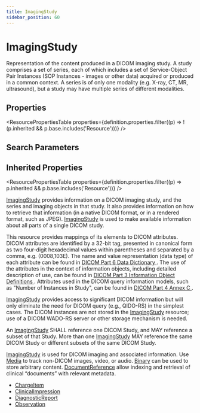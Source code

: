 ```yaml
---
title: ImagingStudy
sidebar_position: 60
---
```


# ImagingStudy

Representation of the content produced in a DICOM imaging study. A study comprises a set of series, each of which includes a set of Service-Object Pair Instances (SOP Instances - images or other data) acquired or produced in a common context.  A series is of only one modality (e.g. X-ray, CT, MR, ultrasound), but a study may have multiple series of different modalities.

<Tabs queryString="intro-section">
<TabItem value="schema" label="Schema" default>


## Properties


<ResourcePropertiesTable properties={definition.properties.filter((p) => !(p.inherited && p.base.includes('Resource')))} />

## Search Parameters

<SearchParamsTable searchParams={definition.searchParameters} />

## Inherited Properties

<ResourcePropertiesTable properties={definition.properties.filter((p) => p.inherited && p.base.includes('Resource'))} />

</TabItem>
  <TabItem value="usage" label="Usage">
    <div> <a name="scope"></a>  <p> <a href="/docs/api/fhir/resources/imagingstudy">ImagingStudy</a> provides information on a DICOM imaging study, and the series and imaging objects in  that study. It also provides information on how to retrieve that information (in a native DICOM  format, or in a rendered format, such as JPEG). <a href="/docs/api/fhir/resources/imagingstudy">ImagingStudy</a> is used to make available information  about all parts of a single DICOM study. </p> <p> This resource provides mappings of its elements to DICOM attributes.  DICOM attributes are identified  by a 32-bit tag, presented in canonical form as two four-digit hexadecimal values within parentheses  and separated by a comma, e.g. (0008,103E).  The name and value representation (data type) of  each attribute can be found  in <a href="http://medical.nema.org/medical/dicom/current/output/html/part06.html">DICOM Part 6 Data Dictionary </a>.   The use of the attributes in the context of information objects, including detailed description of use, can be found  in <a href="http://medical.nema.org/medical/dicom/current/output/html/part03.html">DICOM Part 3 Information Object Definitions  </a>.   Attributes used in the DICOM query information models, such as "Number of Instances in Study", can be found  in <a href="http://medical.nema.org/medical/dicom/current/output/html/part04.html#chapter_C">DICOM Part 4 Annex C </a>. </p> <p> <a href="/docs/api/fhir/resources/imagingstudy">ImagingStudy</a> provides access to significant DICOM information but will only eliminate the need for DICOM  query (e.g., QIDO-RS) in the simplest cases. The DICOM instances are not stored in the <a href="/docs/api/fhir/resources/imagingstudy">ImagingStudy</a>  resource; use of a DICOM WADO-RS server or other storage mechanism is needed. </p> <p>  An <a href="/docs/api/fhir/resources/imagingstudy">ImagingStudy</a> SHALL reference one DICOM Study, and MAY reference a subset of that Study. More than one <a href="/docs/api/fhir/resources/imagingstudy">ImagingStudy</a> MAY reference the same DICOM Study or different subsets of the same DICOM Study. </p> </div>
    </TabItem>
  <TabItem value="relationships" label="Relationships">
    <div> <a name="bnr"></a>  <p>  <a href="/docs/api/fhir/resources/imagingstudy">ImagingStudy</a> is used for DICOM imaging and associated information. Use <a href="/docs/api/fhir/resources/media">Media</a> to  track non-DICOM images, video, or audio.  <a href="/docs/api/fhir/resources/binary">Binary</a> can be used to store arbitrary content.  <a href="/docs/api/fhir/resources/documentreference">DocumentReference</a> allow indexing and retrieval of clinical “documents” with relevant metadata. </p> </div>
    </TabItem>
  
  <TabItem value="referencedBy" label="Referenced By">
    <ul><li><a href="/docs/api/fhir/resources/chargeitem">ChargeItem</a></li>
<li><a href="/docs/api/fhir/resources/clinicalimpression">ClinicalImpression</a></li>
<li><a href="/docs/api/fhir/resources/diagnosticreport">DiagnosticReport</a></li>
<li><a href="/docs/api/fhir/resources/observation">Observation</a></li></ul>
    </TabItem>

</Tabs>
